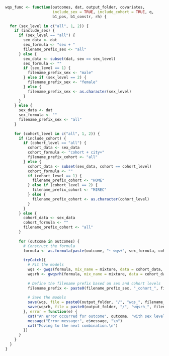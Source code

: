 ```r
wqs_func <- function(outcomes, dat, output_folder, covariates,
                     include_sex = TRUE, include_cohort = TRUE, q,
                     b1_pos, b1_constr, rh) {
  
  for (sex_level in c("all", 1, 2)) {
    if (include_sex) {
      if (sex_level == "all") {
        sex_data <- dat
        sex_formula <- "sex + "
        filename_prefix_sex <- "all"
      } else {
        sex_data <- subset(dat, sex == sex_level)
        sex_formula <- ""
        if (sex_level == 1) {
          filename_prefix_sex <- "male"
        } else if (sex_level == 2) {
          filename_prefix_sex <- "female"
        } else {
          filename_prefix_sex <- as.character(sex_level)
        }
      }
    } else {
      sex_data <- dat
      sex_formula <- ""
      filename_prefix_sex <- "all"
    }
    
    for (cohort_level in c("all", 1, 2)) {
      if (include_cohort) {
        if (cohort_level == "all") {
          cohort_data <- sex_data
          cohort_formula <- "cohort + city+"
          filename_prefix_cohort <- "all"
        } else {
          cohort_data <- subset(sex_data, cohort == cohort_level)
          cohort_formula <- ""
          if (cohort_level == 1) {
            filename_prefix_cohort <- "HOME"
          } else if (cohort_level == 2) {
            filename_prefix_cohort <- "MIREC"
          } else {
            filename_prefix_cohort <- as.character(cohort_level)
          }
        }
      } else {
        cohort_data <- sex_data
        cohort_formula <- ""
        filename_prefix_cohort <- "all"
      }
      
      for (outcome in outcomes) {
        # Construct the formula
        formula <- as.formula(paste(outcome, "~ wqs+", sex_formula, cohort_formula, paste(covariates, collapse = " + ")))
        
        tryCatch({
          # Fit the models
          wqs <- gwqs(formula, mix_name = mixture, data = cohort_data, family = "gaussian", q = 4, b = 100, validation = 0.3, seed = 2023, b1_pos = b1_pos, b1_constr = b1_constr)
          wqsrh <- gwqsrh(formula, mix_name = mixture, data = cohort_data, family = "gaussian", q = 4, b = 100, validation = 0.3, seed = 2023, b1_pos = b1_pos, b1_constr = b1_constr, rh = rh)
          
          # Define the filename prefix based on sex and cohort levels
          filename_prefix <- paste0(filename_prefix_sex, "_cohort_", filename_prefix_cohort)
          
          # Save the models
          save(wqs, file = paste0(output_folder, "/", "wqs_", filename_prefix, "_", outcome, ".rda"))
          save(wqsrh, file = paste0(output_folder, "/", "wqsrh_", filename_prefix, "_", outcome, ".rda"))
        }, error = function(e) {
          cat("An error occurred for outcome", outcome, "with sex level", sex_level, "and cohort level", cohort_level, ":\n")
          message("Error message:", e$message, "\n")
          cat("Moving to the next combination.\n")
        })
      }
    }
  }
}


```





